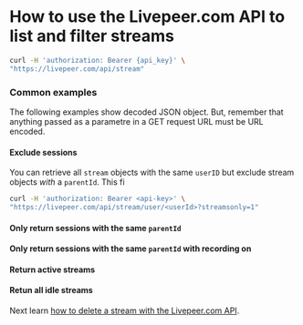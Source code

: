 
<DocsLayout title="How to list streams - Livepeer.com" description="How to use the Livepeer.com API to list and filter streamsr">

# How to use the Livepeer.com API to list and filter streams

```bash
curl -H 'authorization: Bearer {api_key}' \
"https://livepeer.com/api/stream"
```

### Common examples

The following examples show decoded JSON object. But, remember that anything passed as a parametre in a GET request URL must be URL encoded. 

#### Exclude sessions

You can retrieve all `stream` objects with the same `userID` but exclude stream
objects _with_ a `parentId`. This fi

```bash
curl -H 'authorization: Bearer <api-key>' \
"https://livepeer.com/api/stream/user/<userId>?streamsonly=1"
```

#### Only return sessions with the same `parentId`

#### Only return sessions with the same  `parentId` with recording on

#### Return active streams

#### Retun all idle streams

Next learn
[how to delete a stream with the Livepeer.com API](/docs/guides/api/delete-a-stream).

</DocsLayout>
